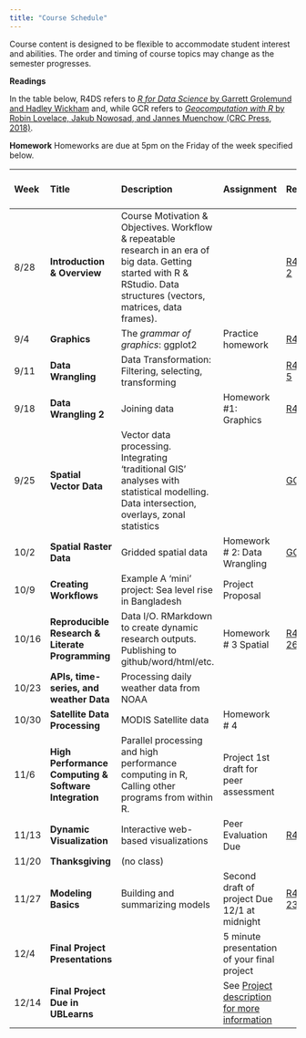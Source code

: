 ```yaml
---
title: "Course Schedule"
---
```



Course content is designed to be flexible to accommodate student interest and abilities.  The order and timing of course topics may change as the semester progresses.  

**Readings**

In the table below, R4DS refers to [_R for Data Science_ by Garrett Grolemund and Hadley Wickham](http://r4ds.had.co.nz) and, while GCR refers to [_Geocomputation with R_ by Robin Lovelace, Jakub Nowosad, and Jannes Muenchow (CRC Press, 2018)](https://geocompr.robinlovelace.net/).

**Homework**
Homeworks are due at 5pm on the Friday of the week specified below.

| Week    |  Title   | Description |  Assignment | Readings | Package Presentation Group |
|:--|:--|:----------------------------------------|:---------|:---|---:|
| 8/28    | **Introduction & Overview** | Course Motivation & Objectives. Workflow & repeatable research in an era of big data. Getting started with R & RStudio. Data structures (vectors, matrices, data frames).| | [R4DS 1-2](http://r4ds.had.co.nz) |
| 9/4 | **Graphics** | The _grammar of graphics_: ggplot2 | Practice homework | [R4DS 3](http://r4ds.had.co.nz) |  |
| 9/11 | **Data Wrangling ** | Data Transformation: Filtering, selecting, transforming  | | [R4DS 4-5](http://r4ds.had.co.nz) | 1|
| 9/18 | **Data Wrangling 2** | Joining data | Homework #1: Graphics| [R4DS ](http://r4ds.had.co.nz) | 2 |
| 9/25 | **Spatial Vector Data** | Vector data processing. Integrating ‘traditional GIS’ analyses with statistical modelling.  Data intersection, overlays, zonal statistics |  | [GCR 1-2](https://geocompr.robinlovelace.net/) | 3 |
| 10/2 | **Spatial Raster Data** | Gridded spatial data |  Homework # 2: Data Wrangling | [GCR 3-4](https://geocompr.robinlovelace.net/) | 4|
| 10/9 | **Creating Workflows** | Example A 'mini' project: Sea level rise in Bangladesh | Project Proposal |  | 5|
| 10/16 | **Reproducible Research & Literate Programming ** | Data I/O. RMarkdown to create dynamic research outputs.  Publishing to github/word/html/etc.| Homework # 3 Spatial|  [R4DS 11, 26-30](http://r4ds.had.co.nz) | 6 |
| 10/23 | **APIs, time-series, and weather Data ** | Processing daily weather data from NOAA  |  | | 7|
| 10/30 | **Satellite Data Processing** | MODIS Satellite data |Homework # 4  |   | 8 |
| 11/6 | **High Performance Computing & Software Integration** | Parallel processing and high performance computing in R, Calling other programs from within R. | Project 1st draft for peer assessment| | 9 |
| 11/13 | **Dynamic Visualization** | Interactive web-based visualizations|  Peer Evaluation Due |[R4DS 28](http://r4ds.had.co.nz) | 10 |
| 11/20 | **Thanksgiving** | (no class)   |  | |
| 11/27 | **Modeling Basics**  |  Building and summarizing models | Second draft of project Due 12/1 at midnight |  [R4DS 23-25](http://r4ds.had.co.nz) |
| 12/4 | **Final Project Presentations** | | 5 minute presentation of your final project | |
| 12/14 | **Final Project Due in UBLearns** | | See <a href=Project.html>Project description for more information</a> |
